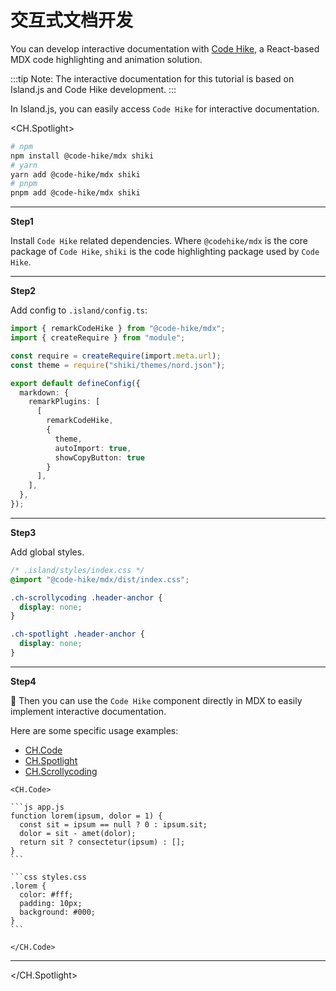 # 交互式文档开发

You can develop interactive documentation with [Code Hike](https://codehike.org/), a React-based MDX code highlighting and animation solution.

:::tip
Note: The interactive documentation for this tutorial is based on Island.js and Code Hike development.
:::

In Island.js, you can easily access `Code Hike` for interactive documentation.

<CH.Spotlight>

```bash
# npm
npm install @code-hike/mdx shiki
# yarn
yarn add @code-hike/mdx shiki
# pnpm
pnpm add @code-hike/mdx shiki
```

---

**Step1** 

Install `Code Hike` related dependencies. Where `@codehike/mdx` is the core package of `Code Hike`, `shiki` is the code highlighting package used by `Code Hike`.

---

**Step2** 

Add config to `.island/config.ts`:

```ts config.ts focus=1:5,9:17
import { remarkCodeHike } from "@code-hike/mdx";
import { createRequire } from "module";

const require = createRequire(import.meta.url);
const theme = require("shiki/themes/nord.json");

export default defineConfig({
  markdown: {
    remarkPlugins: [
      [
        remarkCodeHike, 
        { 
          theme, 
          autoImport: true, 
          showCopyButton: true 
        }
      ],
    ],
  },
});
```

---

**Step3** 

Add global styles.

```css styles/index.css
/* .island/styles/index.css */
@import "@code-hike/mdx/dist/index.css";

.ch-scrollycoding .header-anchor {
  display: none;
}

.ch-spotlight .header-anchor {
  display: none;
}
```

---

**Step4** 

🎉 Then you can use the `Code Hike` component directly in MDX to easily implement interactive documentation.

Here are some specific usage examples:

- [CH.Code](https://codehike.org/demo/filenames)
- [CH.Spotlight](https://codehike.org/demo/spotlight)
- [CH.Scrollycoding](https://codehike.org/demo/scrollycoding)


````mdx
<CH.Code>

```js app.js
function lorem(ipsum, dolor = 1) {
  const sit = ipsum == null ? 0 : ipsum.sit;
  dolor = sit - amet(dolor);
  return sit ? consectetur(ipsum) : [];
}
```

```css styles.css
.lorem {
  color: #fff;
  padding: 10px;
  background: #000;
}
```

</CH.Code>
````

---

</CH.Spotlight>
